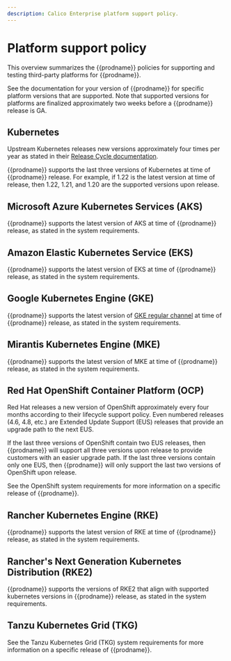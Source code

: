 ```yaml
---
description: Calico Enterprise platform support policy.
---
```


# Platform support policy

This overview summarizes the {{prodname}} policies for supporting and testing third-party platforms for {{prodname}}.

See the documentation for your version of {{prodname}} for specific platform versions that are supported. Note that supported versions for platforms are finalized approximately two weeks before a {{prodname}} release is GA.

## Kubernetes

Upstream Kubernetes releases new versions approximately four times per year as stated in their [Release Cycle documentation](https://kubernetes.io/releases/release/).

{{prodname}} supports the last three versions of Kubernetes at time of {{prodname}} release. For example, if 1.22 is the latest version at time of release, then 1.22, 1.21, and 1.20 are the supported versions upon release.

## Microsoft Azure Kubernetes Services (AKS)

{{prodname}} supports the latest version of AKS at time of {{prodname}} release, as stated in the system requirements.

## Amazon Elastic Kubernetes Service (EKS)

{{prodname}} supports the latest version of EKS at time of {{prodname}} release, as stated in the system requirements.

## Google Kubernetes Engine (GKE)

{{prodname}} supports the latest version of [GKE regular channel](https://cloud.google.com/kubernetes-engine/docs/concepts/release-channels) at time of {{prodname}} release, as stated in the system requirements.

## Mirantis Kubernetes Engine (MKE)

{{prodname}} supports the latest version of MKE at time of {{prodname}} release, as stated in the system requirements.

## Red Hat OpenShift Container Platform (OCP)

Red Hat releases a new version of OpenShift approximately every four months according to their lifecycle support policy. Even numbered releases (4.6, 4.8, etc.) are Extended Update Support (EUS) releases that provide an upgrade path to the next EUS.

If the last three versions of OpenShift contain two EUS releases, then {{prodname}} will support all three versions upon release to provide customers with an easier upgrade path. If the last three versions contain only one EUS, then {{prodname}} will only support the last two versions of OpenShift upon release.

See the OpenShift system requirements for more information on a specific release of {{prodname}}.

## Rancher Kubernetes Engine (RKE)

{{prodname}} supports the latest version of RKE at time of {{prodname}} release, as stated in the system requirements.

## Rancher's Next Generation Kubernetes Distribution (RKE2)

{{prodname}} supports the versions of RKE2 that align with supported kubernetes versions in {{prodname}} release, as stated in the system requirements.

## Tanzu Kubernetes Grid (TKG)

See the Tanzu Kubernetes Grid (TKG) system requirements for more information on a specific release of {{prodname}}.
